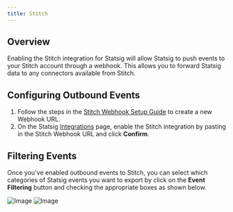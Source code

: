 ```yaml
---
title: Stitch
---
```



## Overview

Enabling the Stitch integration for Statsig will allow Statsig to push events to your Stitch account through a webhook. This allows you to forward Statsig data to any connectors available from Stitch.

## Configuring Outbound Events

1. Follow the steps in the [Stitch Webhook Setup Guide](https://www.stitchdata.com/docs/integrations/webhooks/stitch-incoming-webhooks#setup) to create a new Webhook URL.
2. On the Statsig [Integrations](https://console.statsig.com/integrations) page, enable the Stitch integration by pasting in the Stitch Webhook URL and click **Confirm**.

<EventFormats />

## Filtering Events

Once you've enabled outbound events to Stitch, you can select which categories of Statsig events you want to export by click on the **Event Filtering** button and checking the appropriate boxes as shown below.

![Image](https://user-images.githubusercontent.com/26360698/183725742-b58c87a7-fbb4-4f30-be9a-9d20c08cd7d0.png)
![Image](https://user-images.githubusercontent.com/26360698/183725752-b79b5c3f-d275-4dec-80ba-04fa9a73da0d.png)
